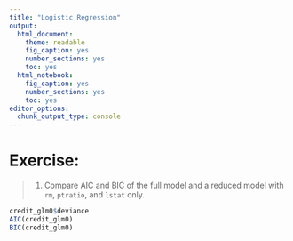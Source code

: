 ```yaml
---
title: "Logistic Regression"
output: 
  html_document: 
    theme: readable
    fig_caption: yes
    number_sections: yes
    toc: yes
  html_notebook: 
    fig_caption: yes
    number_sections: yes
    toc: yes
editor_options: 
  chunk_output_type: console
---
```


# **Exercise:** 

> 1. Compare AIC and BIC of the  full model and a reduced model with `rm`, `ptratio`, and `lstat` only.

```r
credit_glm0$deviance
AIC(credit_glm0)
BIC(credit_glm0)
```

